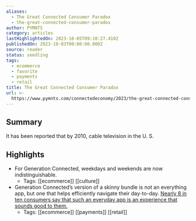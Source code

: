 ```yaml
---
aliases:
  - The Great Connected Consumer Paradox
  - the-great-connected-consumer-paradox
author: PYMNTS
category: articles
lastHighlightedOn: 2023-10-05T09:10:27.410Z
publishedOn: 2023-10-03T00:00:00.000Z
source: reader
status: seedling
tags:
  - ecommerce
  - favorite
  - payments
  - retail
title: The Great Connected Consumer Paradox
url: >-
  https://www.pymnts.com/connectedeconomy/2023/the-great-connected-consumer-paradox/
---
```

## Summary

It has been reported that by 2010, cable television in the U. S.

## Highlights

- For Generation Connected, weekdays and weekends are now indistinguishable.
    - Tags: [[ecommerce]] [[culture]]
- Generation Connected’s version of a skinny bundle is not an everything app, but one that helps efficiently navigate their day-to-day. [Nearly 8 in ten consumers say that such an everyday app is an experience that sounds good to them.](https://www.pymnts.com/consumer-insights/2023/nearly-60percent-of-us-consumers-want-to-manage-savings-via-an-everyday-app/)
    - Tags: [[ecommerce]] [[payments]] [[retail]]
